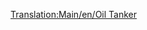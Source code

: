 [[Translation:Main/en/Oil Tanker]]{{en/-}}{{Template:Wagon/Fr
|Nom=Wagon-citerne de pétrole
|Coût=1 562£ (3 124$)
|Poids=24 / 54 t
|Image=[[File:en/Oiltanker.png]]
|Capacité=30000 litres de pétrole
|MonoCoût=1 562£ (3 124$)
|MonoPoids=24 / 59 t
|MonoCapacité=35000 litres de pétrole
|MagCoût=1 562£ (3 124$)
|MagPoids=24 / 61 t
|MagCapacité=37000 litres de pétrole
|Description=Les wagons-citerne de pétrole sont construits pour contenir des liquides comme le [[Main/fr/Pétrole|pétrole]]. Ce wagon est disponible sous les climats [[Main/en/Climat/Fr#Tempéré|tempéré]], [[Main/en/Climat/Fr#Subarctique|subarctique]] et [[Main/en/Climat/Fr#Subtropical|subtropical]].
}}